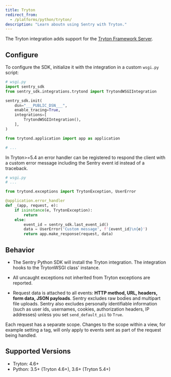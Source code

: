 ```yaml
---
title: Tryton
redirect_from:
  - /platforms/python/tryton/
description: "Learn aboutn using Sentry with Tryton."
---
```


The Tryton integration adds support for the [Tryton Framework Server](https://www.tryton.org/).

## Configure

To configure the SDK, initialize it with the integration in a custom `wsgi.py` script:

```python {filename:wsgi.py}
# wsgi.py
import sentry_sdk
from sentry_sdk.integrations.trytond import TrytondWSGIIntegration

sentry_sdk.init(
    dsn="___PUBLIC_DSN___",
    enable_tracing=True,
    integrations=[
        TrytondWSGIIntegration(),
    ],
)

from trytond.application import app as application

# ...
```

In Tryton>=5.4 an error handler can be registered to respond the client
with a custom error message including the Sentry event id instead of a traceback.

```python {filename:wsgi.py}
# wsgi.py
# ...

from trytond.exceptions import TrytonException, UserError

@application.error_handler
def _(app, request, e):
    if isinstance(e, TrytonException):
        return
    else:
        event_id = sentry_sdk.last_event_id()
        data = UserError('Custom message', f'{event_id}\n{e}')
        return app.make_response(request, data)
```

## Behavior

- The Sentry Python SDK will install the Tryton integration. The integration hooks to the TrytonWSGI class' instance.

- All uncaught exceptions not inherited from Tryton exceptions are reported.

- Request data is attached to all events: **HTTP method, URL, headers, form data, JSON payloads**. Sentry excludes raw bodies and multipart file uploads. Sentry also excludes personally identifiable information (such as user ids, usernames, cookies, authorization headers, IP addresses) unless you set `send_default_pii` to `True`.

Each request has a separate scope. Changes to the scope within a view, for example setting a tag, will only apply to events sent as part of the request being handled.

## Supported Versions

- Tryton: 4.6+
- Python: 3.5+ (Tryton 4.6+), 3.6+ (Tryton 5.4+)
